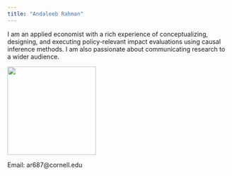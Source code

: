 ```yaml
---
title: "Andaleeb Rahman"
---
```


::: {layout-ncol="2"}
I am an applied economist with a rich experience of conceptualizing, designing, and executing policy-relevant impact evaluations using causal inference methods. I am also passionate about communicating research to a wider audience.

![](photo.jpg){fig-align="left" width="200" height="200"}
:::

Email: ar687\@cornell.edu
